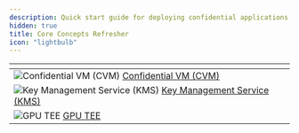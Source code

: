 ```yaml
---
description: Quick start guide for deploying confidential applications on Phala Cloud.
hidden: true
title: Core Concepts Refresher
icon: "lightbulb"
---
```


<table data-view="cards" data-full-width="true">
  <thead>
    <tr>
      <th data-hidden data-card-cover data-type="files"></th>
    </tr>
  </thead>
  <tbody>
    <tr>
      <td
          style={{ maxWidth: "400px", height: "auto", cursor: "pointer" }}
      >
        <img
          src="/images/cvm (1).jpg"
          alt="Confidential VM (CVM)"
        />
        <a
         href="/phala-cloud/phala-cloud-user-guides/create-cvm/overview">
          Confidential VM (CVM)
        </a>
      </td>
    </tr>
    <tr>
      <td>
        <img
          src="/images/KMS (1).jpg"
          alt="Key Management Service (KMS)"
          style={{ maxWidth: "400px", height: "auto", cursor: "pointer" }}
        />
        <a href="/dstack/design-documents/key-management-protocol">
          Key Management Service (KMS)
        </a>
      </td>
    </tr>
    <tr>
      <td>
        <img
          src="/images/confidential-ai-inference-overview.png"
          alt="GPU TEE"
          style={{ maxWidth: "400px", height: "auto", cursor: "pointer" }}
        />
        <a href="/phala-cloud/confidential-ai/gpu-tee/llm-in-tee">GPU TEE</a>
      </td>
    </tr>
  </tbody>
</table>
